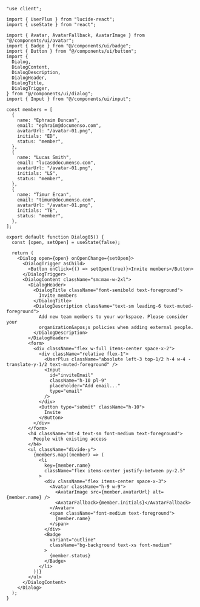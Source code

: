 ````tsx
"use client";

import { UserPlus } from "lucide-react";
import { useState } from "react";

import { Avatar, AvatarFallback, AvatarImage } from "@/components/ui/avatar";
import { Badge } from "@/components/ui/badge";
import { Button } from "@/components/ui/button";
import {
  Dialog,
  DialogContent,
  DialogDescription,
  DialogHeader,
  DialogTitle,
  DialogTrigger,
} from "@/components/ui/dialog";
import { Input } from "@/components/ui/input";

const members = [
  {
    name: "Ephraim Duncan",
    email: "ephraim@documenso.com",
    avatarUrl: "/avatar-01.png",
    initials: "ED",
    status: "member",
  },
  {
    name: "Lucas Smith",
    email: "lucas@documenso.com",
    avatarUrl: "/avatar-01.png",
    initials: "LS",
    status: "member",
  },
  {
    name: "Timur Ercan",
    email: "timur@documenso.com",
    avatarUrl: "/avatar-01.png",
    initials: "TE",
    status: "member",
  },
];

export default function Dialog05() {
  const [open, setOpen] = useState(false);

  return (
    <Dialog open={open} onOpenChange={setOpen}>
      <DialogTrigger asChild>
        <Button onClick={() => setOpen(true)}>Invite members</Button>
      </DialogTrigger>
      <DialogContent className="sm:max-w-2xl">
        <DialogHeader>
          <DialogTitle className="font-semibold text-foreground">
            Invite members
          </DialogTitle>
          <DialogDescription className="text-sm leading-6 text-muted-foreground">
            Add new team members to your workspace. Please consider your
            organization&apos;s policies when adding external people.
          </DialogDescription>
        </DialogHeader>
        <form>
          <div className="flex w-full items-center space-x-2">
            <div className="relative flex-1">
              <UserPlus className="absolute left-3 top-1/2 h-4 w-4 -translate-y-1/2 text-muted-foreground" />
              <Input
                id="inviteEmail"
                className="h-10 pl-9"
                placeholder="Add email..."
                type="email"
              />
            </div>
            <Button type="submit" className="h-10">
              Invite
            </Button>
          </div>
        </form>
        <h4 className="mt-4 text-sm font-medium text-foreground">
          People with existing access
        </h4>
        <ul className="divide-y">
          {members.map((member) => (
            <li
              key={member.name}
              className="flex items-center justify-between py-2.5"
            >
              <div className="flex items-center space-x-3">
                <Avatar className="h-9 w-9">
                  <AvatarImage src={member.avatarUrl} alt={member.name} />
                  <AvatarFallback>{member.initials}</AvatarFallback>
                </Avatar>
                <span className="font-medium text-foreground">
                  {member.name}
                </span>
              </div>
              <Badge
                variant="outline"
                className="bg-background text-xs font-medium"
              >
                {member.status}
              </Badge>
            </li>
          ))}
        </ul>
      </DialogContent>
    </Dialog>
  );
}
````